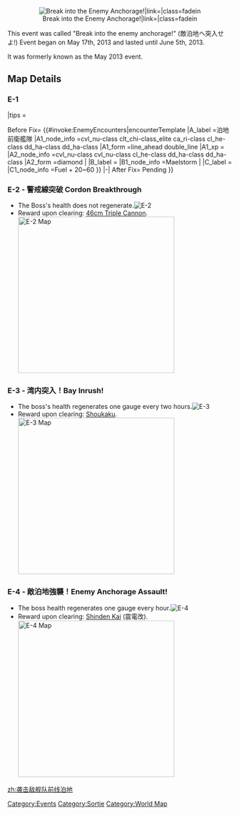 <div style="text-align: center;" class="eventBanner01">[[File:2013SpringEventBannerAlt.jpg|Break into the Enemy Anchorage!|link=|class=fadein]]</div>
This event was called "Break into the enemy anchorage!" (敵泊地へ突入せよ!) Event began on May 17th, 2013 and lasted until June 5th, 2013.

It was formerly known as the May 2013 event.

==Map Details==
===E-1===
{{EventMap1
|banner       =[[File:MapBannerE-1Spring2013.png]]
|map_image    =[[File:MapE-1Spring2013.png|500px]]
|map_name     =Preliminary Encounter
|map_japanese =前哨戦
|information  = 
*Boss: 
*Kills required:
**

*Rewards upon clearance: [[Repair Goddess]]
|branching    =
{{#invoke:MapBranching|branchingTemplate
|E_to_F =''Unknown''
|E_to_G =''Unknown''
}}
|tips         =

<tabber>Before Fix=
{{#invoke:EnemyEncounters|encounterTemplate
|A_label      =泊地前衛艦隊
|A1_node_info =cvl_nu-class clt_chi-class_elite ca_ri-class cl_he-class dd_ha-class dd_ha-class
|A1_form      =line_ahead double_line
|A1_xp        =
|A2_node_info =cvl_nu-class cvl_nu-class cl_he-class dd_ha-class dd_ha-class
|A2_form      =diamond
|
|B_label      =
|B1_node_info =Maelstorm
|
|C_label      =
|C1_node_info =Fuel + 20~60
}}
|-|
After Fix=
Pending
</tabber>
}}

===E-2 - 警戒線突破 Cordon Breakthrough===
*The Boss's health does not regenerate.[[File:May_Event_E-2.jpg|frame|E-2]]
*Reward upon clearing: [[46cm Triple Gun Mount|46cm Triple Cannon]].[[File:E-2_Map_May_Event.jpg|thumb|350px|E-2 Map]]
























===E-3 - 湾内突入！Bay Inrush!===
*The boss's health regenerates one gauge every two hours.[[File:May_Event_E-3.jpg|frame|E-3]]
*Reward upon clearing: [[Shoukaku]].[[File:E-3_Map_May_Event.jpg|thumb|350px|E-3 Map]]

























===E-4 - 敵泊地強襲！Enemy Anchorage Assault!===
*The boss health regenerates one gauge every hour.[[File:May_Event_E-4.jpg|frame|E-4]]
*Reward upon clearing: [[Shinden (Magnificent Lightning) Kai|Shinden Kai]] (震電改).[[File:E-4_Map_May_Event.jpg|thumb|350px|E-4 Map]]

{{EventsPortal}}
[[zh:袭击敌舰队前线泊地]]
[[Category:Events]]
[[Category:Sortie]]
[[Category:World Map]]